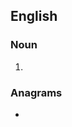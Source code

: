 ==English==
{{wikipedia}}

===Noun===
{{en-noun}}

# {{abbreviation of|single-point urban interchange|lang=en}}

===Anagrams===
* {{l|en|ipus}}